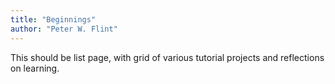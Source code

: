 ```yaml
---
title: "Beginnings"
author: "Peter W. Flint"
---
```


This should be list page, with grid of various tutorial projects and reflections on learning.
